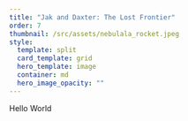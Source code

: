 ---
title: "Jak and Daxter: The Lost Frontier"
order: 7
thumbnail: /src/assets/nebulala_rocket.jpeg
style:
  template: split
  card_template: grid
  hero_template: image
  container: md
  hero_image_opacity: ""
---

Hello World
